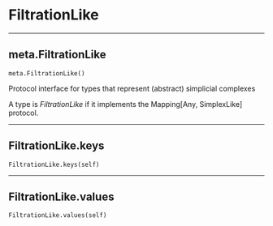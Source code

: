 # FiltrationLike

 --- 

## meta.FiltrationLike { #meta.FiltrationLike }

`meta.FiltrationLike()`

Protocol interface for types that represent (abstract) simplicial complexes 

A type is _FiltrationLike_ if it implements the Mapping[Any, SimplexLike] protocol.

 --- 

## FiltrationLike.keys { #FiltrationLike.keys }

`FiltrationLike.keys(self)`

 --- 

## FiltrationLike.values { #FiltrationLike.values }

`FiltrationLike.values(self)`
